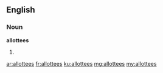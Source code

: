 ==English==

===Noun===
'''allottees'''

# {{plural of|allottee}}

[[ar:allottees]]
[[fr:allottees]]
[[ku:allottees]]
[[mg:allottees]]
[[my:allottees]]